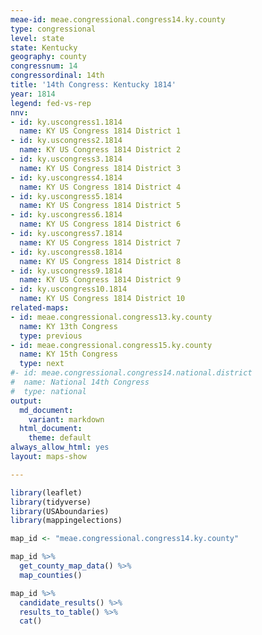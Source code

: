 ```yaml
---
meae-id: meae.congressional.congress14.ky.county
type: congressional
level: state
state: Kentucky
geography: county
congressnum: 14
congressordinal: 14th
title: '14th Congress: Kentucky 1814'
year: 1814
legend: fed-vs-rep
nnv:
- id: ky.uscongress1.1814
  name: KY US Congress 1814 District 1
- id: ky.uscongress2.1814
  name: KY US Congress 1814 District 2
- id: ky.uscongress3.1814
  name: KY US Congress 1814 District 3
- id: ky.uscongress4.1814
  name: KY US Congress 1814 District 4
- id: ky.uscongress5.1814
  name: KY US Congress 1814 District 5
- id: ky.uscongress6.1814
  name: KY US Congress 1814 District 6
- id: ky.uscongress7.1814
  name: KY US Congress 1814 District 7
- id: ky.uscongress8.1814
  name: KY US Congress 1814 District 8
- id: ky.uscongress9.1814
  name: KY US Congress 1814 District 9
- id: ky.uscongress10.1814
  name: KY US Congress 1814 District 10
related-maps:
- id: meae.congressional.congress13.ky.county
  name: KY 13th Congress
  type: previous
- id: meae.congressional.congress15.ky.county
  name: KY 15th Congress
  type: next
#- id: meae.congressional.congress14.national.district
#  name: National 14th Congress
#  type: national
output:
  md_document:
    variant: markdown
  html_document:
    theme: default
always_allow_html: yes
layout: maps-show

---
```


```r
library(leaflet)
library(tidyverse)
library(USAboundaries)
library(mappingelections)

map_id <- "meae.congressional.congress14.ky.county"
```

<div class="map">

```r
map_id %>%
  get_county_map_data() %>%
  map_counties()
```

</div>

<div class="results-table">

```r
map_id %>%
  candidate_results() %>%
  results_to_table() %>%
  cat()
```

</div>
